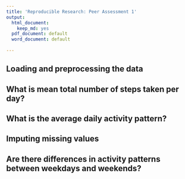```yaml
---
title: 'Reproducible Research: Peer Assessment 1'
output:
  html_document:
    keep_md: yes
  pdf_document: default
  word_document: default
  
---
```



## Loading and preprocessing the data



## What is mean total number of steps taken per day?



## What is the average daily activity pattern?



## Imputing missing values



## Are there differences in activity patterns between weekdays and weekends?
